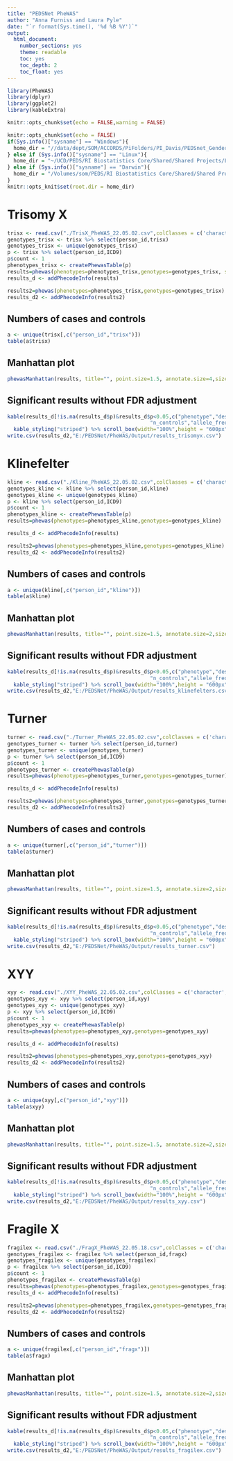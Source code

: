 ```yaml
---
title: "PEDSNet PheWAS"
author: "Anna Furniss and Laura Pyle"
date: "`r format(Sys.time(), '%d %B %Y')`"
output:
  html_document:
    number_sections: yes
    theme: readable
    toc: yes
    toc_depth: 2
    toc_float: yes
---
```


```r
library(PheWAS)
library(dplyr)
library(ggplot2)
library(kableExtra)

knitr::opts_chunk$set(echo = FALSE,warning = FALSE)

knitr::opts_chunk$set(echo = FALSE)
if(Sys.info()["sysname"] == "Windows"){
  home_dir = "//data/dept/SOM/ACCORDS/PiFolders/PI_Davis/PEDSnet_Gender_Differences/DATA_Secure/B-ACCORDS_Analysts/SAS Data/PheWAS/SCA Data"
} else if (Sys.info()["sysname"] == "Linux"){
  home_dir = "~/UCD/PEDS/RI Biostatistics Core/Shared/Shared Projects/Laura/Peds Endo/PEDSNet/PheWAS/Data raw"
} else if (Sys.info()["sysname"] == "Darwin"){
  home_dir = "/Volumes/som/PEDS/RI Biostatistics Core/Shared/Shared Projects/Laura/BDC/Projects"
}
knitr::opts_knit$set(root.dir = home_dir)
```

# Trisomy X

```r
trisx <- read.csv("./TrisX_PheWAS_22.05.02.csv",colClasses = c('character','numeric','character','character','character','character'))
genotypes_trisx <- trisx %>% select(person_id,trisx)
genotypes_trisx <- unique(genotypes_trisx)
p <- trisx %>% select(person_id,ICD9)
p$count <- 1
phenotypes_trisx <- createPhewasTable(p)
results=phewas(phenotypes=phenotypes_trisx,genotypes=genotypes_trisx, significance.threshold = "p-value")
results_d <- addPhecodeInfo(results)

results2=phewas(phenotypes=phenotypes_trisx,genotypes=genotypes_trisx)
results_d2 <- addPhecodeInfo(results2)

```

## Numbers of cases and controls

```r
a <- unique(trisx[,c("person_id","trisx")])
table(a$trisx)
```

## Manhattan plot

```r
phewasManhattan(results, title="", point.size=1.5, annotate.size=4,size.x.labels=5) 
```

## Significant results without FDR adjustment

```r
kable(results_d[!is.na(results_d$p)&results_d$p<0.05,c("phenotype","description","group","snp","beta","SE","OR","p","n_total","n_cases",
                                              "n_controls","allele_freq")]) %>%
  kable_styling("striped") %>% scroll_box(width="100%",height = "600px")
write.csv(results_d2,"E:/PEDSNet/PheWAS/Output/results_trisomyx.csv")
```

# Klinefelter

```r
kline <- read.csv("./Kline_PheWAS_22.05.02.csv",colClasses = c('character','numeric','character','character','character','character'))
genotypes_kline <- kline %>% select(person_id,kline)
genotypes_kline <- unique(genotypes_kline)
p <- kline %>% select(person_id,ICD9)
p$count <- 1
phenotypes_kline <- createPhewasTable(p)
results=phewas(phenotypes=phenotypes_kline,genotypes=genotypes_kline)

results_d <- addPhecodeInfo(results)

results2=phewas(phenotypes=phenotypes_kline,genotypes=genotypes_kline)
results_d2 <- addPhecodeInfo(results2)
```

## Numbers of cases and controls

```r
a <- unique(kline[,c("person_id","kline")])
table(a$kline)
```

## Manhattan plot

```r
phewasManhattan(results, title="", point.size=1.5, annotate.size=2,size.x.labels=5) 
```

## Significant results without FDR adjustment

```r
kable(results_d[!is.na(results_d$p)&results_d$p<0.05,c("phenotype","description","group","snp","beta","SE","OR","p","n_total","n_cases",
                                              "n_controls","allele_freq")]) %>%
  kable_styling("striped") %>% scroll_box(width="100%",height = "600px")
write.csv(results_d2,"E:/PEDSNet/PheWAS/Output/results_klinefelters.csv")
```

# Turner

```r
turner <- read.csv("./Turner_PheWAS_22.05.02.csv",colClasses = c('character','numeric','character','character','character','character'))
genotypes_turner <- turner %>% select(person_id,turner)
genotypes_turner <- unique(genotypes_turner)
p <- turner %>% select(person_id,ICD9)
p$count <- 1
phenotypes_turner <- createPhewasTable(p)
results=phewas(phenotypes=phenotypes_turner,genotypes=genotypes_turner)

results_d <- addPhecodeInfo(results)

results2=phewas(phenotypes=phenotypes_turner,genotypes=genotypes_turner)
results_d2 <- addPhecodeInfo(results2)
```

## Numbers of cases and controls

```r
a <- unique(turner[,c("person_id","turner")])
table(a$turner)
```

## Manhattan plot

```r
phewasManhattan(results, title="", point.size=1.5, annotate.size=2,size.x.labels=5) 
```

## Significant results without FDR adjustment

```r
kable(results_d[!is.na(results_d$p)&results_d$p<0.05,c("phenotype","description","group","snp","beta","SE","OR","p","n_total","n_cases",
                                              "n_controls","allele_freq")]) %>%
  kable_styling("striped") %>% scroll_box(width="100%",height = "600px")
write.csv(results_d2,"E:/PEDSNet/PheWAS/Output/results_turner.csv")
```

# XYY

```r
xyy <- read.csv("./XYY_PheWAS_22.05.02.csv",colClasses = c('character','numeric','character','character','character','character'))
genotypes_xyy <- xyy %>% select(person_id,xyy)
genotypes_xyy <- unique(genotypes_xyy)
p <- xyy %>% select(person_id,ICD9)
p$count <- 1
phenotypes_xyy <- createPhewasTable(p)
results=phewas(phenotypes=phenotypes_xyy,genotypes=genotypes_xyy)

results_d <- addPhecodeInfo(results)

results2=phewas(phenotypes=phenotypes_xyy,genotypes=genotypes_xyy)
results_d2 <- addPhecodeInfo(results2)
```

## Numbers of cases and controls

```r
a <- unique(xyy[,c("person_id","xyy")])
table(a$xyy)
```

## Manhattan plot

```r
phewasManhattan(results, title="", point.size=1.5, annotate.size=2,size.x.labels=5) 
```

## Significant results without FDR adjustment

```r
kable(results_d[!is.na(results_d$p)&results_d$p<0.05,c("phenotype","description","group","snp","beta","SE","OR","p","n_total","n_cases",
                                              "n_controls","allele_freq")]) %>%
  kable_styling("striped") %>% scroll_box(width="100%",height = "600px")
write.csv(results_d2,"E:/PEDSNet/PheWAS/Output/results_xyy.csv")
```

# Fragile X

```r
fragilex <- read.csv("./FragX_PheWAS_22.05.18.csv",colClasses = c('character','numeric','character','character','character','character'))
genotypes_fragilex <- fragilex %>% select(person_id,fragx)
genotypes_fragilex <- unique(genotypes_fragilex)
p <- fragilex %>% select(person_id,ICD9)
p$count <- 1
phenotypes_fragilex <- createPhewasTable(p)
results=phewas(phenotypes=phenotypes_fragilex,genotypes=genotypes_fragilex, significance.threshold = "fdr")
results_d <- addPhecodeInfo(results)

results2=phewas(phenotypes=phenotypes_fragilex,genotypes=genotypes_fragilex)
results_d2 <- addPhecodeInfo(results2)

```

## Numbers of cases and controls

```r
a <- unique(fragilex[,c("person_id","fragx")])
table(a$fragx)
```

## Manhattan plot

```r
phewasManhattan(results, title="", point.size=1.5, annotate.size=2,size.x.labels=5) 
```

## Significant results without FDR adjustment

```r
kable(results_d[!is.na(results_d$p)&results_d$p<0.05,c("phenotype","description","group","snp","beta","SE","OR","p","n_total","n_cases",
                                              "n_controls","allele_freq")]) %>%
  kable_styling("striped") %>% scroll_box(width="100%",height = "600px")
write.csv(results_d2,"E:/PEDSNet/PheWAS/Output/results_fragilex.csv")
```
